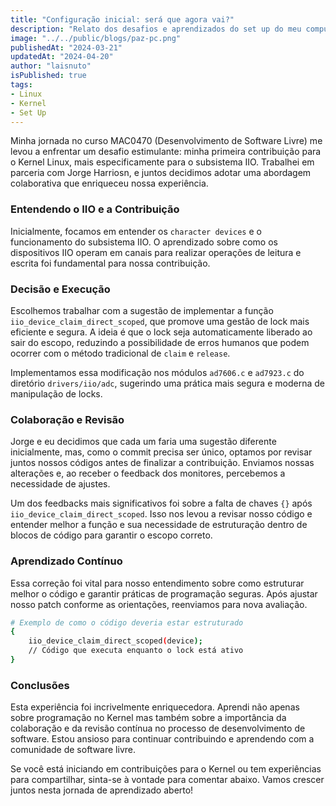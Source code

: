 ```yaml
---
title: "Configuração inicial: será que agora vai?"
description: "Relato dos desafios e aprendizados do set up do meu computador para a disciplina de  MAC0470 "
image: "../../public/blogs/paz-pc.png"
publishedAt: "2024-03-21"
updatedAt: "2024-04-20"
author: "laisnuto"
isPublished: true
tags:
- Linux
- Kernel
- Set Up
---
```


Minha jornada no curso MAC0470 (Desenvolvimento de Software Livre) me levou a enfrentar um desafio estimulante: minha primeira contribuição para o Kernel Linux, mais especificamente para o subsistema IIO. Trabalhei em parceria com Jorge Harriosn, e juntos decidimos adotar uma abordagem colaborativa que enriqueceu nossa experiência.

### Entendendo o IIO e a Contribuição

Inicialmente, focamos em entender os `character devices` e o funcionamento do subsistema IIO. O aprendizado sobre como os dispositivos IIO operam em canais para realizar operações de leitura e escrita foi fundamental para nossa contribuição.

### Decisão e Execução

Escolhemos trabalhar com a sugestão de implementar a função `iio_device_claim_direct_scoped`, que promove uma gestão de lock mais eficiente e segura. A ideia é que o lock seja automaticamente liberado ao sair do escopo, reduzindo a possibilidade de erros humanos que podem ocorrer com o método tradicional de `claim` e `release`.

Implementamos essa modificação nos módulos `ad7606.c` e `ad7923.c` do diretório `drivers/iio/adc`, sugerindo uma prática mais segura e moderna de manipulação de locks.

### Colaboração e Revisão

Jorge e eu decidimos que cada um faria uma sugestão diferente inicialmente, mas, como o commit precisa ser único, optamos por revisar juntos nossos códigos antes de finalizar a contribuição. Enviamos nossas alterações e, ao receber o feedback dos monitores, percebemos a necessidade de ajustes.

Um dos feedbacks mais significativos foi sobre a falta de chaves `{}` após `iio_device_claim_direct_scoped`. Isso nos levou a revisar nosso código e entender melhor a função e sua necessidade de estruturação dentro de blocos de código para garantir o escopo correto.

### Aprendizado Contínuo
Essa correção foi vital para nosso entendimento sobre como estruturar melhor o código e garantir práticas de programação seguras. Após ajustar nosso patch conforme as orientações, reenviamos para nova avaliação.

```bash
# Exemplo de como o código deveria estar estruturado
{
    iio_device_claim_direct_scoped(device);
    // Código que executa enquanto o lock está ativo
}

```

### Conclusões

Esta experiência foi incrivelmente enriquecedora. Aprendi não apenas sobre programação no Kernel mas também sobre a importância da colaboração e da revisão contínua no processo de desenvolvimento de software. Estou ansioso para continuar contribuindo e aprendendo com a comunidade de software livre.

Se você está iniciando em contribuições para o Kernel ou tem experiências para compartilhar, sinta-se à vontade para comentar abaixo. Vamos crescer juntos nesta jornada de aprendizado aberto!